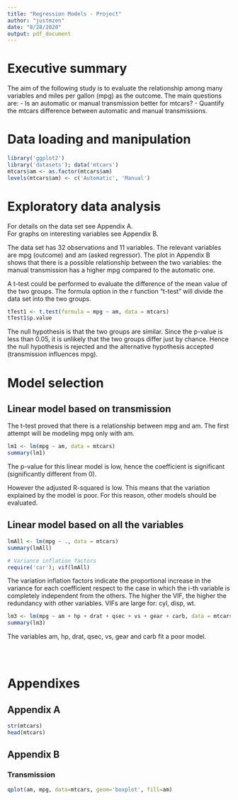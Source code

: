 ```yaml
---
title: "Regression Models - Project"
author: "justmzen"
date: "8/28/2020"
output: pdf_document
---
```


# Executive summary

The aim of the following study is to evaluate the relationship among many variables and miles per gallon (mpg) as the outcome. The main questions are:
- Is an automatic or manual transmission better for mtcars?
- Quantify the mtcars difference between automatic and manual transmissions.

# Data loading and manipulation

```r
library('ggplot2')
library('datasets'); data('mtcars')
mtcars$am <- as.factor(mtcars$am)
levels(mtcars$am) <- c('Automatic', 'Manual')
```

# Exploratory data analysis

For details on the data set see Appendix A.  
For graphs on interesting variables see Appendix B.  

The data set has 32 observations and 11 variables. The relevant variables are mpg (outcome) and am (asked regressor). The plot in Appendix B shows that there is a possible relationship between the two variables: the manual transmission has a higher mpg compared to the automatic one.  

A t-test could be performed to evaluate the difference of the mean value of the two groups. The formula option in the r function "t-test" will divide the data set into the two groups.

```r
tTest1 <- t.test(formula = mpg ~ am, data = mtcars)
tTest1$p.value
```

The null hypothesis is that the two groups are similar. Since the p-value is less than 0.05, it is unlikely that the two groups differ just by chance. Hence the null hypothesis is rejected and the alternative hypothesis accepted (transmission influences mpg).

# Model selection

## Linear model based on transmission

The t-test proved that there is a relationship between mpg and am. The first attempt will be modeling mpg only with am.

```r
lm1 <- lm(mpg ~ am, data = mtcars)
summary(lm1)
```
The p-value for this linear model is low, hence the coefficient is significant (significantly different from 0).  

However the adjusted R-squared is low. This means that the variation explained by the model is poor. For this reason, other models should be evaluated.

## Linear model based on all the variables

```r
lmAll <- lm(mpg ~ ., data = mtcars)
summary(lmAll)

# Variance inflation factors
require('car'); vif(lmAll)
```
The variation inflation factors indicate the proportional increase in the variance for each coefficient respect to the case in which the i-th variable is completely independent from the others. The higher the VIF, the higher the redundancy with other variables. VIFs are large for: cyl, disp, wt.

```r
lm3 <- lm(mpg ~ am + hp + drat + qsec + vs + gear + carb, data = mtcars)
summary(lm3)
```

The variables am, hp, drat, qsec, vs, gear and carb fit a poor model.

```r

```

```r

```

```r

```

# Appendixes

## Appendix A

```r
str(mtcars)
head(mtcars)
```

## Appendix B

### Transmission

```r
qplot(am, mpg, data=mtcars, geom='boxplot', fill=am)
```

